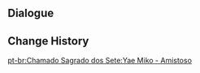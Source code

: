 {{Genius Invokation TCG Stage
|title        = Yae Miko: Friendly
|type         = Friendly Fracas
|group        = Invitation Board
|character    = Yae Miko
|requirement  = 1
|introduction = "Oh? You wish to duel me, little one? Well, I hope you've brought your best deck with you..."<br>Hint: Yae Miko's deck contains many Artifact Cards, and she can also create large numbers of Summons. This allows her to constantly build momentum and control the duel as the match progresses.
|objective_1  = Achieve victory
|reward_1     = Yae Miko*1
|objective_2  = Achieve victory within 6 Rounds
|reward_2     = The Shrine's Sacred Shade*1
|objective_3  = Win with less than 2 characters defeated
|reward_3     = The Shrine's Sacred Shade*1
|lineup       = Yae Miko;Fischl;Tighnari
|action       = The Shrine's Sacred Shade;The Shrine's Sacred Shade;Thunder Summoner's Crown;Thunder Summoner's Crown;Thundering Fury;Thundering Fury;Elemental Resonance: Woven Thunder;Elemental Resonance: Woven Thunder;Elemental Resonance: High Voltage;Elemental Resonance: High Voltage;Heavy Strike;Heavy Strike;Grand Narukami Shrine;Grand Narukami Shrine;Tubby;Tubby;Dawn Winery;Dawn Winery;Wangshu Inn;Wangshu Inn;Favonius Cathedral;Favonius Cathedral;Chinju Forest;Chinju Forest;Quick Knit;Quick Knit;Hanachirusato;Hanachirusato;Capricious Visage;Capricious Visage
}}

==Dialogue==
{{Transclude|Genius Invokation TCG/Stage/Yae Miko|Friendly Fracas}}

==Change History==
{{Change History|3.7}}

[[pt-br:Chamado Sagrado dos Sete:Yae Miko - Amistoso]]